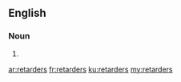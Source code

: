 ==English==

===Noun===
{{head|en|noun plural form}}

# {{plural of|retarder|lang=en}}

[[ar:retarders]]
[[fr:retarders]]
[[ku:retarders]]
[[my:retarders]]